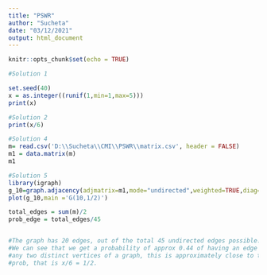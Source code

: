 ---
title: "PSWR"
author: "Sucheta"
date: "03/12/2021"
output: html_document
---

```{r setup, include=FALSE}
knitr::opts_chunk$set(echo = TRUE)
```

```{r,fig=T}
#Solution 1

set.seed(40)
x = as.integer((runif(1,min=1,max=5)))
print(x)

#Solution 2
print(x/6)

#Solution 4
m= read.csv('D:\\Sucheta\\CMI\\PSWR\\matrix.csv', header = FALSE)
m1 = data.matrix(m)
m1

#Solution 5
library(igraph)
g_10=graph.adjacency(adjmatrix=m1,mode="undirected",weighted=TRUE,diag=FALSE)
plot(g_10,main ='G(10,1/2)')

```

```{r}
total_edges = sum(m)/2
prob_edge = total_edges/45


#The graph has 20 edges, out of the total 45 undirected edges possible.
#We can see that we get a probability of approx 0.44 of having an edge between 
#any two distinct vertices of a graph, this is approximately close to the true 
#prob, that is x/6 = 1/2.

```